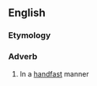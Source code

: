==English==

===Etymology===
{{suffix|handfast|ly|lang=en}}

===Adverb===
{{en-adv}}

# {{lb|en|obsolete}} In a [[handfast]] manner
#: {{rfquotek|Holinshed}}